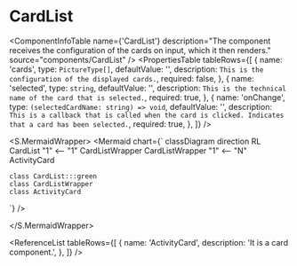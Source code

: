 

<Meta title="ApplicationModel/Components/CardList/docs" />

# CardList

<ComponentInfoTable
  name={'CardList'}
  description="The component receives the configuration of the cards on input, which it then renders."
  source="components/CardList"
/>
<PropertiesTable
  tableRows={[
    {
      name: 'cards',
      type: `PictureType[]`,
      defaultValue: '',
      description: `This is the configuration of the displayed cards.`,
      required: false,
    },
    {
      name: 'selected',
      type: `string`,
      defaultValue: '',
      description: `This is the technical name of the card that is selected.`,
      required: true,
    },
    {
      name: 'onChange',
      type: `(selectedCardName: string) => void`,
      defaultValue: '',
      description: `This is a callback that is called when the card is clicked. Indicates that a card has been selected.`,
      required: true,
    },
  ]}
/>

<S.MermaidWrapper>
<Mermaid
  chart={`
    classDiagram
    direction RL
    CardList "1" <-- "1" CardListWrapper
    CardListWrapper "1" <-- "N" ActivityCard

    class CardList:::green
    class CardListWrapper
    class ActivityCard

`}
/>

</S.MermaidWrapper>

<ReferenceList
  tableRows={[
    {
      name: 'ActivityCard',
      description: 'It is a card component.',
    },
  ]}
/>
